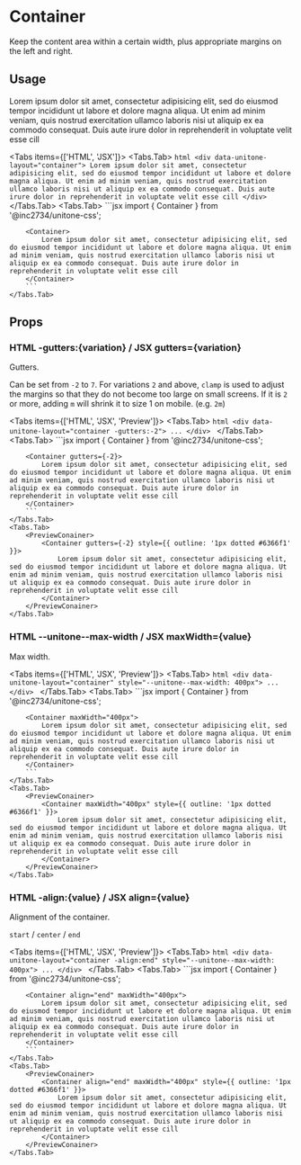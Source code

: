 
# Container

Keep the content area within a certain width, plus appropriate margins on the left and right.

## Usage

<PreviewConainer>
	<Container style={{ outline: '1px dotted #6366f1' }}>
		Lorem ipsum dolor sit amet, consectetur adipisicing elit, sed do eiusmod tempor incididunt ut labore et dolore magna aliqua. Ut enim ad minim veniam, quis nostrud exercitation ullamco laboris nisi ut aliquip ex ea commodo consequat. Duis aute irure dolor in reprehenderit in voluptate velit esse cill
	</Container>
</PreviewConainer>

<Tabs items={['HTML', 'JSX']}>
	<Tabs.Tab>
		```html
		<div data-unitone-layout="container">
			Lorem ipsum dolor sit amet, consectetur adipisicing elit, sed do eiusmod tempor incididunt ut labore et dolore magna aliqua. Ut enim ad minim veniam, quis nostrud exercitation ullamco laboris nisi ut aliquip ex ea commodo consequat. Duis aute irure dolor in reprehenderit in voluptate velit esse cill
		</div>
		```
	</Tabs.Tab>
	<Tabs.Tab>
		```jsx
		import { Container } from '@inc2734/unitone-css';

		<Container>
			Lorem ipsum dolor sit amet, consectetur adipisicing elit, sed do eiusmod tempor incididunt ut labore et dolore magna aliqua. Ut enim ad minim veniam, quis nostrud exercitation ullamco laboris nisi ut aliquip ex ea commodo consequat. Duis aute irure dolor in reprehenderit in voluptate velit esse cill
		</Container>
		```
	</Tabs.Tab>
</Tabs>

## Props

### <Badge>HTML</Badge> -gutters:\{variation\} / <Badge>JSX</Badge> gutters=\{variation\}

Gutters.

Can be set from `-2` to `7`. For variations `2` and above, `clamp` is used to adjust the margins so that they do not become too large on small screens. If it is `2` or more, adding `m` will shrink it to size 1 on mobile. (e.g. `2m`)

<Tabs items={['HTML', 'JSX', 'Preview']}>
	<Tabs.Tab>
		```html
		<div data-unitone-layout="container -gutters:-2">
			...
		</div>
		```
	</Tabs.Tab>
	<Tabs.Tab>
		```jsx
		import { Container } from '@inc2734/unitone-css';

		<Container gutters={-2}>
			Lorem ipsum dolor sit amet, consectetur adipisicing elit, sed do eiusmod tempor incididunt ut labore et dolore magna aliqua. Ut enim ad minim veniam, quis nostrud exercitation ullamco laboris nisi ut aliquip ex ea commodo consequat. Duis aute irure dolor in reprehenderit in voluptate velit esse cill
		</Container>
		```
	</Tabs.Tab>
	<Tabs.Tab>
		<PreviewConainer>
			<Container gutters={-2} style={{ outline: '1px dotted #6366f1' }}>
				Lorem ipsum dolor sit amet, consectetur adipisicing elit, sed do eiusmod tempor incididunt ut labore et dolore magna aliqua. Ut enim ad minim veniam, quis nostrud exercitation ullamco laboris nisi ut aliquip ex ea commodo consequat. Duis aute irure dolor in reprehenderit in voluptate velit esse cill
			</Container>
		</PreviewConainer>
	</Tabs.Tab>
</Tabs>

### <Badge>HTML</Badge> --unitone--max-width / <Badge>JSX</Badge> maxWidth=\{value\}

Max width.

<Tabs items={['HTML', 'JSX', 'Preview']}>
	<Tabs.Tab>
		```html
		<div data-unitone-layout="container" style="--unitone--max-width: 400px">
			...
		</div>
		```
	</Tabs.Tab>
	<Tabs.Tab>
		```jsx
		import { Container } from '@inc2734/unitone-css';

		<Container maxWidth="400px">
			Lorem ipsum dolor sit amet, consectetur adipisicing elit, sed do eiusmod tempor incididunt ut labore et dolore magna aliqua. Ut enim ad minim veniam, quis nostrud exercitation ullamco laboris nisi ut aliquip ex ea commodo consequat. Duis aute irure dolor in reprehenderit in voluptate velit esse cill
		</Container>
		```
	</Tabs.Tab>
	<Tabs.Tab>
		<PreviewConainer>
			<Container maxWidth="400px" style={{ outline: '1px dotted #6366f1' }}>
				Lorem ipsum dolor sit amet, consectetur adipisicing elit, sed do eiusmod tempor incididunt ut labore et dolore magna aliqua. Ut enim ad minim veniam, quis nostrud exercitation ullamco laboris nisi ut aliquip ex ea commodo consequat. Duis aute irure dolor in reprehenderit in voluptate velit esse cill
			</Container>
		</PreviewConainer>
	</Tabs.Tab>
</Tabs>

### <Badge>HTML</Badge> -align:\{value\} / <Badge>JSX</Badge> align=\{value\}

Alignment of the container.

`start` / `center` / `end`

<Tabs items={['HTML', 'JSX', 'Preview']}>
	<Tabs.Tab>
		```html
		<div data-unitone-layout="container -align:end" style="--unitone--max-width: 400px">
			...
		</div>
		```
	</Tabs.Tab>
	<Tabs.Tab>
		```jsx
		import { Container } from '@inc2734/unitone-css';

		<Container align="end" maxWidth="400px">
			Lorem ipsum dolor sit amet, consectetur adipisicing elit, sed do eiusmod tempor incididunt ut labore et dolore magna aliqua. Ut enim ad minim veniam, quis nostrud exercitation ullamco laboris nisi ut aliquip ex ea commodo consequat. Duis aute irure dolor in reprehenderit in voluptate velit esse cill
		</Container>
		```
	</Tabs.Tab>
	<Tabs.Tab>
		<PreviewConainer>
			<Container align="end" maxWidth="400px" style={{ outline: '1px dotted #6366f1' }}>
				Lorem ipsum dolor sit amet, consectetur adipisicing elit, sed do eiusmod tempor incididunt ut labore et dolore magna aliqua. Ut enim ad minim veniam, quis nostrud exercitation ullamco laboris nisi ut aliquip ex ea commodo consequat. Duis aute irure dolor in reprehenderit in voluptate velit esse cill
			</Container>
		</PreviewConainer>
	</Tabs.Tab>
</Tabs>
